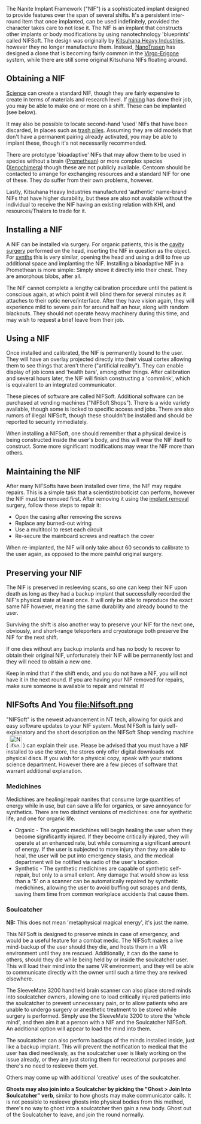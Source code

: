 {{LoreReview}}

The Nanite Implant Framework ("NIF") is a sophisticated implant designed to provide features over the span of several shifts. It's a persistent inter-round item that once implanted, can be used indefinitely, provided the character takes care to not lose it. The NIF is an implant that constructs other implants or body modifications by using nanotechnology 'blueprints' called NIFSoft. The design was originally by [[Kitsuhana Heavy Industries]], however they no longer manufacture them. Instead, [[NanoTrasen]] has designed a clone that is becoming fairly common in the [[Virgo-Erigone]] system, while there are still some original Kitsuhana NIFs floating around.

== Obtaining a NIF ==
[[Guide_to_Research_and_Development|Science]] can create a standard NIF, though they are fairly expensive to create in terms of materials and research level. If [[Shaft_Miner|mining]] has done their job, you may be able to make one or more on a shift. These can be implanted (see below).

It may also be possible to locate second-hand 'used' NIFs that have been discarded, In places such as [[trash piles]]. Assuming they are old models that don't have a permanent pairing already activated, you may be able to implant these, though it's not necessarily recommended.

There are prototype 'bioadaptive' NIFs that may allow them to be used in species without a brain ([[Promethean]]) or more complex species ([[Xenochimera]]) though these are not publicly available. Centcom should be contacted to arrange for exchanging resources and a standard NIF for one of these. They do suffer from their own problems, however.

Lastly, Kitsuhana Heavy Industries manufactured 'authentic' name-brand NIFs that have higher durability, but these are also not available without the individual to receive the NIF having an existing relation with KHI, and resources/Thalers to trade for it.

== Installing a NIF ==
A NIF can be installed via surgery. For organic patients, this is the [[Surgery#Cavity_Surgery|cavity surgery]] performed on the head, inserting the NIF in question as the object. For [[synthmorph|synths]] this is very similar, opening the head and using a drill to free up additional space and implanting the NIF. Installing a bioadaptive NIF in a Promethean is more simple: Simply shove it directly into their chest. They are amorphous blobs, after all.

The NIF cannot complete a lengthy calibration procedure until the patient is conscious again, at which point it will blind them for several minutes as it attaches to their optic nerve/interface. After they have vision again, they will experience mild to severe pain for around half an hour, along with random blackouts. They should not operate heavy machinery during this time, and may wish to request a brief leave from their job.

== Using a NIF ==
Once installed and calibrated, the NIF is permanently bound to the user. They will have an overlay projected directly into their visual cortex allowing them to see things that aren't there ("artificial reality"). They can enable display of job icons and 'health bars', among other things. After calibration and several hours later, the NIF will finish constructing a 'commlink', which is equivalent to an integrated communicator.

These pieces of software are called NIFSoft. Additional software can be purchased at vending machines ("NIFSoft Shops"). There is a wide variety available, though some is locked to specific access and jobs. There are also rumors of illegal NIFSoft, though these shouldn't be installed and should be reported to security immediately.

When installing a NIFSoft, one should remember that a physical device is being constructed inside the user's body, and this will wear the NIF itself to construct. Some more significant modifications may wear the NIF more than others.

== Maintaining the NIF ==
After many NIFSofts have been installed over time, the NIF may require repairs. This is a simple task that  a scientist/roboticist can perform, however the NIF must be removed first. After removing it using the [[Surgery#Implant_Removal|implant removal]] surgery, follow these steps to repair it:
* Open the casing after removing the screws
* Replace any burned-out wiring
* Use a multitool to reset each circuit
* Re-secure the mainboard screws and reattach the cover

When re-implanted, the NIF will only take about 60 seconds to calibrate to the user again, as opposed to the more painful original surgery.

== Preserving your NIF ==
The NIF is preserved in resleeving scans, so one can keep their NIF upon death as long as they had a backup implant that successfully recorded the NIF's physical state at least once. It will only be able to reproduce the exact same NIF however, meaning the same durability and already bound to the user.

Surviving the shift is also another way to preserve your NIF for the next one, obviously, and short-range teleporters and cryostorage both preserve the NIF for the next shift.

If one dies without any backup implants and has no body to recover to obtain their original NIF, unfortunately their NIF will be permanently lost and they will need to obtain a new one.

Keep in mind that if the shift ends, and you do not have a NIF, you will not have it in the next round. If you are having your NIF removed for repairs, make sure someone is available to repair and reinstall it!

== NIFSofts And You [[file:Nifsoft.png]] ==
"NIFSoft" is the newest advancement in NT tech, allowing for quick and easy software updates to your NIF system.  Most NIFSoft is fairly self-explanatory and the short description on the NIFSoft Shop vending machine ( [[File:Nifsoft Shop.png|32x32px]] ) can explain their use. Please be advised that you must have a NIF installed to use the store, the stores only offer digital downloads not physical discs. If you wish for a physical copy, speak with your stations science department. However there are a few pieces of software that warrant additional explanation.

=== Medichines ===
Medichines are healing/repair nanites that consume large quantities of energy while in use, but can save a life for organics, or save annoyance for synthetics. There are two distinct versions of medichines: one for synthetic life, and one for organic life.

* Organic - The organic medichines will begin healing the user when they become significantly injured. If they become critically injured, they will operate at an enhanced rate, but while consuming a significant amount of energy. If the user is subjected to more injury than they are able to heal, the user will be put into emergency stasis, and the medical department will be notified via radio of the user's location.
* Synthetic - The synthetic medichines are capable of synthetic self-repair, but only to a small extent. Any damage that would show as less than a '5' on a scanner can be automatically repaired by synthetic medichines, allowing the user to avoid buffing out scrapes and dents, saving them time from common workplace accidents that cause them.

=== Soulcatcher ===
'''NB:''' This does not mean 'metaphysical magical energy', it's just the name.

This NIFSoft is designed to preserve minds in case of emergency, and would be a useful feature for a combat medic. The NIFSoft makes a live mind-backup of the user should they die, and hosts them in a VR environment until they are rescued. Additionally, it can do the same to others, should they die while being held by or inside the soulcatcher user. This will load their mind into the same VR environment, and they will be able to communicate directly with the owner until such a time they are revived elsewhere.

The SleeveMate 3200 handheld brain scanner can also place stored minds into soulcatcher owners, allowing one to load critically injured patients into the soulcatcher to prevent unnecessary pain, or to allow patients who are unable to undergo surgery or anesthetic treatment to be stored while surgery is performed. Simply use the SleeveMate 3200 to store the 'whole mind', and then aim it at a person with a NIF and the Soulcatcher NIFSoft. An additional option will appear to load the mind into them.

The soulcatcher can also perform backups of the minds installed inside, just like a backup implant. This will prevent the notification to medical that the user has died needlessly, as the soulcatcher user is likely working on the issue already, or they are just storing them for recreational purposes and there's no need to resleeve them yet.

Others may come up with additional 'creative' uses of the soulcatcher.

'''Ghosts may also join into a Soulcatcher by picking the "Ghost > Join Into Soulcatcher" verb''', similar to how ghosts may make communicator calls. It is not possible to resleeve ghosts into physical bodies from this method, there's no way to ghost into a soulcatcher then gain a new body. Ghost out of the Soulcatcher to leave, and join the round normally.